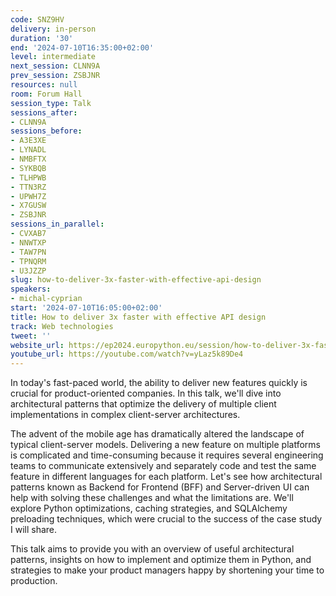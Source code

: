 ```yaml
---
code: SNZ9HV
delivery: in-person
duration: '30'
end: '2024-07-10T16:35:00+02:00'
level: intermediate
next_session: CLNN9A
prev_session: ZSBJNR
resources: null
room: Forum Hall
session_type: Talk
sessions_after:
- CLNN9A
sessions_before:
- A3E3XE
- LYNADL
- NMBFTX
- SYKBQB
- TLHPWB
- TTN3RZ
- UPWH7Z
- X7GUSW
- ZSBJNR
sessions_in_parallel:
- CVXAB7
- NNWTXP
- TAW7PN
- TPNQRM
- U3JZZP
slug: how-to-deliver-3x-faster-with-effective-api-design
speakers:
- michal-cyprian
start: '2024-07-10T16:05:00+02:00'
title: How to deliver 3x faster with effective API design
track: Web technologies
tweet: ''
website_url: https://ep2024.europython.eu/session/how-to-deliver-3x-faster-with-effective-api-design
youtube_url: https://youtube.com/watch?v=yLaz5k89De4
---
```


In today's fast-paced world, the ability to deliver new features quickly is crucial for product-oriented companies. In this talk, we'll dive into architectural patterns that optimize the delivery of multiple client implementations in complex client-server architectures.

The advent of the mobile age has dramatically altered the landscape of typical client-server models. Delivering a new feature on multiple platforms is complicated and time-consuming because it requires several engineering teams to communicate extensively and separately code and test the same feature in different languages for each platform. Let's see how architectural patterns known as Backend for Frontend (BFF) and Server-driven UI can help with solving these challenges and what the limitations are. We'll explore Python optimizations, caching strategies, and SQLAlchemy preloading techniques, which were crucial to the success of the case study I will share.

This talk aims to provide you with an overview of useful architectural patterns, insights on how to implement and optimize them in Python, and strategies to make your product managers happy by shortening your time to production.
